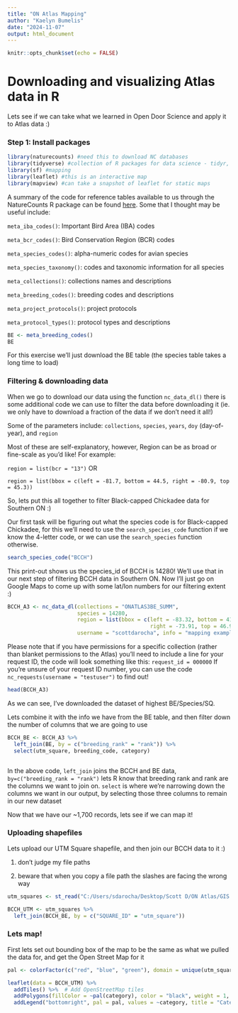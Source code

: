```yaml
---
title: "ON Atlas Mapping"
author: "Kaelyn Bumelis"
date: "2024-11-07"
output: html_document
---
```


```r
knitr::opts_chunk$set(echo = FALSE)
```

# Downloading and visualizing Atlas data in R

Lets see if we can take what we learned in Open Door Science and apply it to Atlas data :)

### Step 1: Install packages

```r
library(naturecounts) #need this to download NC databases
library(tidyverse) #collection of R packages for data science - tidyr, dplyr, and ggplot2
library(sf) #mapping
library(leaflet) #this is an interactive map
library(mapview) #can take a snapshot of leaflet for static maps
```

A summary of the code for reference tables available to us through the NatureCounts R package can be found [here](https://birdscanada.github.io/NatureCounts_IntroTutorial/Data3.html). Some that I thought may be useful include:

`meta_iba_codes()`: Important Bird Area (IBA) codes

`meta_bcr_codes()`: Bird Conservation Region (BCR) codes

`meta_species_codes()`: alpha-numeric codes for avian species

`meta_species_taxonomy()`: codes and taxonomic information for all species

`meta_collections()`: collections names and descriptions

`meta_breeding_codes()`: breeding codes and descriptions

`meta_project_protocols()`: project protocols

`meta_protocol_types()`: protocol types and descriptions

```r
BE <- meta_breeding_codes()
BE
```

For this exercise we'll just download the BE table (the species table takes a long time to load)

### Filtering & downloading data

When we go to download our data using the function `nc_data_dl()` there is some additional code we can use to filter the data before downloading it (ie. we only have to download a fraction of the data if we don't need it all!)

Some of the parameters include: `collections`, `species`, `years`, `doy` (day-of-year), and `region`

Most of these are self-explanatory, however, Region can be as broad or fine-scale as you'd like! For example:

`region = list(bcr = "13")` OR

`region = list(bbox = c(left = -81.7, bottom = 44.5, right = -80.9, top = 45.3))`

So, lets put this all together to filter Black-capped Chickadee data for Southern ON :)

Our first task will be figuring out what the species code is for Black-capped Chickadee, for this we'll need to use the `search_species_code` function if we know the 4-letter code, or we can use the `search_species` function otherwise.

```r
search_species_code("BCCH")
```

This print-out shows us the species_id of BCCH is 14280! We'll use that in our next step of filtering BCCH data in Southern ON. Now I'll just go on Google Maps to come up with some lat/lon numbers for our filtering extent :)

```r

BCCH_A3 <- nc_data_dl(collections = "ONATLAS3BE_SUMM", 
                      species = 14280, 
                      region = list(bbox = c(left = -83.32, bottom = 41.40, 
                                             right = -73.91, top = 46.93)), 
                      username = "scottdarocha", info = "mapping example")

```

Please note that if you have permissions for a specific collection (rather than blanket permissions to the Atlas) you'll need to include a line for your request ID, the code will look something like this: `request_id = 000000` If you're unsure of your request ID number, you can use the code `nc_requests(username = "testuser")` to find out!

```r

head(BCCH_A3)

```

As we can see, I've downloaded the dataset of highest BE/Species/SQ.

Lets combine it with the info we have from the BE table, and then filter down the number of columns that we are going to use

```r

BCCH_BE <- BCCH_A3 %>%
  left_join(BE, by = c("breeding_rank" = "rank")) %>%
  select(utm_square, breeding_code, category)



```

In the above code, `left_join` joins the BCCH and BE data, `by=c("breeding_rank = "rank")` lets R know that breeding rank and rank are the columns we want to join on. `select` is where we're narrowing down the columns we want in our output, by selecting those three columns to remain in our new dataset

Now that we have our \~1,700 records, lets see if we can map it!

### Uploading shapefiles

Lets upload our UTM Square shapefile, and then join our BCCH data to it :)

1)  don't judge my file paths

2)  beware that when you copy a file path the slashes are facing the wrong way

```r

utm_squares <- st_read("C:/Users/sdarocha/Desktop/Scott D/ON Atlas/GIS & Mapping/Atlas Shapefiles/On_Squares")

BCCH_UTM <- utm_squares %>%
  left_join(BCCH_BE, by = c("SQUARE_ID" = "utm_square"))

```

### Lets map!

First lets set out bounding box of the map to be the same as what we pulled the data for, and get the Open Street Map for it

```r

pal <- colorFactor(c("red", "blue", "green"), domain = unique(utm_squares$category))

leaflet(data = BCCH_UTM) %>%
  addTiles() %>%  # Add OpenStreetMap tiles
  addPolygons(fillColor = ~pal(category), color = "black", weight = 1, opacity = 1) %>%
  addLegend("bottomright", pal = pal, values = ~category, title = "Category") 

```

